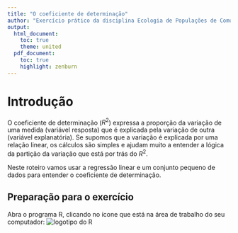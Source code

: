 ```yaml
---
title: "O coeficiente de determinação"
author: "Exercício prático da disciplina Ecologia de Populações de Comunidades Vegetais, IB-USP"
output:
  html_document:
    toc: true
    theme: united
  pdf_document:
    toc: true
    highlight: zenburn
---
```


# Introdução

O coeficiente de determinação ($R^2$) expressa a proporção da variação
de uma medida (variável resposta) que é explicada pela variação de
outra (variável explanatória). Se supomos que a variação é explicada
por uma relação linear, os cálculos são simples e ajudam muito a
entender a lógica da partição da variação que está por trás do $R^2$.

Neste roteiro vamos usar a regressão linear e um conjunto pequeno de
dados para entender o coeficiente de determinação.

## Preparação para o exercício

Abra o programa R, clicando no ícone que está na área de trabalho do
seu computador: ![logotipo do R](images/logor.png)

